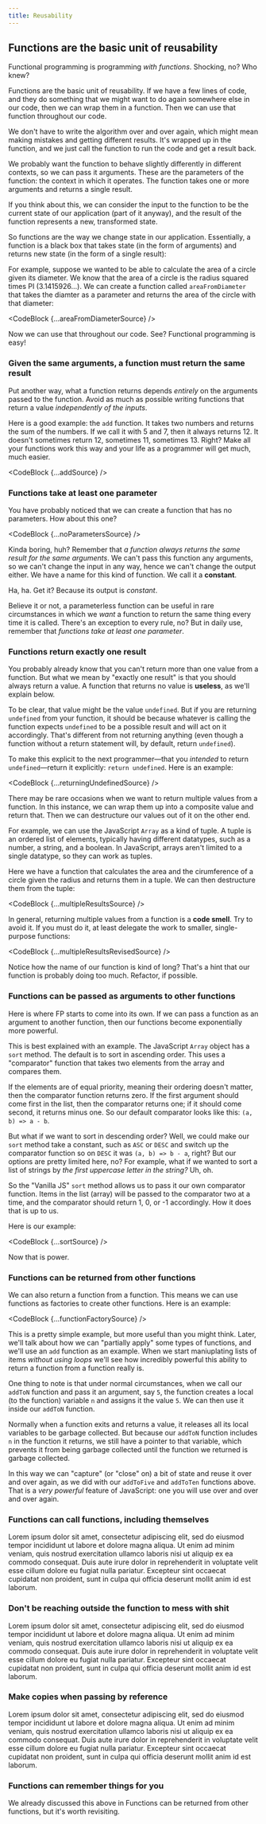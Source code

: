 ```yaml
---
title: Reusability
---
```




## Functions are the basic unit of reusability

Functional programming is programming _with functions_. Shocking, no? Who knew?

Functions are the basic unit of reusability. If we have a few lines of code, and they do something that we might want to do again somewhere else in our code, then we can wrap them in a function. Then we can use that function throughout our code.

We don't have to write the algorithm over and over again, which might mean making mistakes and getting different results. It's wrapped up in the function, and we just call the function to run the code and get a result back.

We probably want the function to behave slightly differently in different contexts, so we can pass it arguments. These are the parameters of the function: the context in which it operates. The function takes one or more arguments and returns a single result.

If you think about this, we can consider the input to the function to be the current state of our application (part of it anyway), and the result of the function represents a new, transformed state.

So functions are the way we change state in our application. Essentially, a function is a black box that takes state (in the form of arguments) and returns new state (in the form of a single result):



For example, suppose we wanted to be able to calculate the area of a circle given its diameter. We know that the area of a circle is the radius squared times PI (3.1415926...). We can create a function called `areaFromDiameter` that takes the diamter as a parameter and returns the area of the circle with that diameter:

<CodeBlock {...areaFromDiameterSource} />

Now we can use that throughout our code. See? Functional programming is easy!

<h3 id="purity-rules">Given the same arguments, a function must return the same result</h3>

Put another way, what a function returns depends _entirely_ on the arguments passed to the function. Avoid as much as possible writing functions that return a value _independently of the inputs_.

Here is a good example: the `add` function. It takes two numbers and returns the sum of the numbers. If we call it with 5 and 7, then it always returns 12. It doesn't sometimes return 12, sometimes 11, sometimes 13. Right? Make all your functions work this way and your life as a programmer will get much, much easier.

<CodeBlock {...addSource} />

<h3 id='real-functions-have-parameters'>Functions take at least one parameter</h3>

You have probably noticed that we can create a function that has no parameters. How about this one?

<CodeBlock {...noParametersSource} />

Kinda boring, huh? Remember that _a function always returns the same result for the same arguments_. We can't pass this function any arguments, so we can't change the input in any way, hence we can't change the output either. We have a name for this kind of function. We call it a **constant**.

Ha, ha. Get it? Because its output is _constant_.

Believe it or not, a parameterless function can be useful in rare circumstances in which we _want_ a function to return the same thing every time it is called. There's an exception to every rule, no? But in daily use, remember that _functions take at least one parameter_.

<h3 id='real-functions-return-a-value'>Functions return exactly one result</h3>

You probably already know that you can't return more than one value from a function. But what we mean by "exactly one result" is that you should always return a value. A function that returns no value is **useless**, as we'll explain below.

To be clear, that value might be the value `undefined`. But if you are returning `undefined` from your function, it should be because whatever is calling the function expects `undefined` to be a possible result and will act on it accordingly. That's different from not returning anything (even though a function without a return statement will, by default, return `undefined`).

To make this explicit to the next programmer&mdash;that you _intended_ to return `undefined`&mdash;return it explicitly: `return undefined`. Here is an example:

<CodeBlock {...returningUndefinedSource} />

There may be rare occasions when we want to return multiple values from a function. In this instance, we can wrap them up into a composite value and return that. Then we can destructure our values out of it on the other end.

For example, we can use the JavaScript `Array` as a kind of tuple. A tuple is an ordered list of elements, typically having different datatypes, such as a number, a string, and a boolean. In JavaScript, arrays aren't limited to a single datatype, so they can work as tuples. 

Here we have a function that calculates the area and the cirumference of a circle given the radius and returns them in a tuple. We can then destructure them from the tuple:

<CodeBlock {...multipleResultsSource} />

In general, returning multiple values from a function is a **code smell**. Try to avoid it. If you must do it, at least delegate the work to smaller, single-purpose functions:

<CodeBlock {...multipleResultsRevisedSource} />

Notice how the name of our function is kind of long? That's a hint that our function is probably doing too much. Refactor, if possible.

<h3 id='functions-as-arguments'>Functions can be passed as arguments to other functions</h3>

Here is where FP starts to come into its own. If we can pass a function as an argument to another function, then our functions become exponentially more powerful.

This is best explained with an example. The JavaScript `Array` object has a `sort` method. The default is to sort in ascending order. This uses a "comparator" function that takes two elements from the array and compares them.

If the elements are of equal priority, meaning their ordering doesn't matter, then the comparator function returns zero. If the first argument should come first in the list, then the comparator returns one; if it should come second, it returns minus one. So our default comparator looks like this: `(a, b) => a - b`.

But what if we want to sort in descending order? Well, we could make our `sort` method take a constant, such as `ASC` or `DESC` and switch up the comparator function so on `DESC` it was `(a, b) => b - a`, right? But our options are pretty limited here, no? For example, what if we wanted to sort a list of strings by _the first uppercase letter in the string?_ Uh, oh.

So the "Vanilla JS" `sort` method allows us to pass it our own comparator function. Items in the list (array) will be passed to the comparator two at a time, and  the comparator should return 1, 0, or -1 accordingly. How it does that is up to us.

Here is our example:

<CodeBlock {...sortSource} />

Now that is power.

<h3 id='functions-as-results'>Functions can be returned from other functions</h3>

We can also return a function from a function. This means we can use functions as factories to create other functions. Here is an example:

<CodeBlock {...functionFactorySource} />

This is a pretty simple example, but more useful than you might think. Later, we'll talk about how  we can "partially apply" some types of functions, and we'll use an `add` function as an example. When we start maniuplating lists of items _without using loops_ we'll see how incredibly powerful this ability to return a function from a function really is.

One thing to note is that under normal circumstances, when we call our `addToN` function and pass it an argument, say `5`, the function creates a local (to the function) variable `n` and assigns it the value `5`. We can then use it inside our `addToN` function.

Normally when a function exits and returns a value, it releases all its local variables to be garbage collected. But because our `addToN` function includes `n` in the function it returns, we still have a pointer to that variable, which prevents it from being garbage collected until the function we returned is garbage collected.

In this way we can "capture" (or "close" on) a bit of state and reuse it over and over again, as we did with our `addToFive` and `addToTen` functions above. That is a _very powerful_ feature of JavaScript: one you will use over and over and over again.

<h3 id='we-can-has-recursion'>Functions can call functions, including themselves</h3>

Lorem ipsum dolor sit amet, consectetur adipiscing elit, sed do eiusmod tempor incididunt ut labore et dolore magna aliqua. Ut enim ad minim veniam, quis nostrud exercitation ullamco laboris nisi ut aliquip ex ea commodo consequat. Duis aute irure dolor in reprehenderit in voluptate velit esse cillum dolore eu fugiat nulla pariatur. Excepteur sint occaecat cupidatat non proident, sunt in culpa qui officia deserunt mollit anim id est laborum.

<h3 id='no-side-effects'>Don't be reaching outside the function to mess with shit</h3>

Lorem ipsum dolor sit amet, consectetur adipiscing elit, sed do eiusmod tempor incididunt ut labore et dolore magna aliqua. Ut enim ad minim veniam, quis nostrud exercitation ullamco laboris nisi ut aliquip ex ea commodo consequat. Duis aute irure dolor in reprehenderit in voluptate velit esse cillum dolore eu fugiat nulla pariatur. Excepteur sint occaecat cupidatat non proident, sunt in culpa qui officia deserunt mollit anim id est laborum.

<h3 id='no-mutating-variables'>Make copies when passing by reference</h3>

Lorem ipsum dolor sit amet, consectetur adipiscing elit, sed do eiusmod tempor incididunt ut labore et dolore magna aliqua. Ut enim ad minim veniam, quis nostrud exercitation ullamco laboris nisi ut aliquip ex ea commodo consequat. Duis aute irure dolor in reprehenderit in voluptate velit esse cillum dolore eu fugiat nulla pariatur. Excepteur sint occaecat cupidatat non proident, sunt in culpa qui officia deserunt mollit anim id est laborum.

<h3 id='closures-are-cool'>Functions can remember things for you</h3>

We already discussed this above in <Link to='#functions-as-results'>Functions can be returned from other functions</Link>, but it's worth revisiting.



